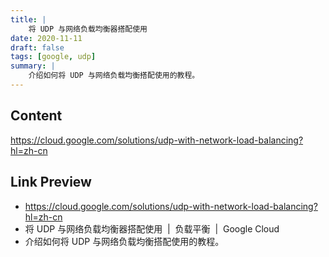 ```yaml
---
title: |
    将 UDP 与网络负载均衡器搭配使用
date: 2020-11-11
draft: false
tags: [google, udp]
summary: |
    介绍如何将 UDP 与网络负载均衡搭配使用的教程。
---
```


## Content

https://cloud.google.com/solutions/udp-with-network-load-balancing?hl=zh-cn

## Link Preview

- https://cloud.google.com/solutions/udp-with-network-load-balancing?hl=zh-cn
- 将 UDP 与网络负载均衡器搭配使用  |  负载平衡  |  Google Cloud
- 介绍如何将 UDP 与网络负载均衡搭配使用的教程。
